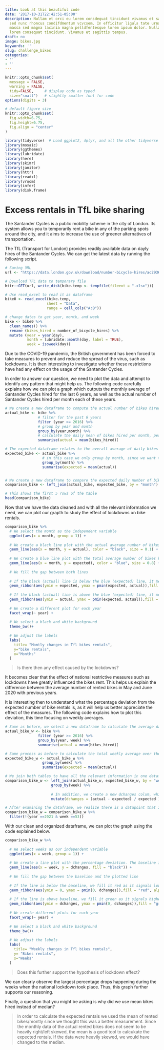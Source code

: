 ```yaml
---
title: Look at this beautiful code
date: '2017-10-31T22:42:51-05:00'
description: Nullam et orci eu lorem consdequat tincidunt vivamus et sagittis magna
  sed nunc rhoncus condifdmentum vcvcsem. In efficitur ligula tate urna. Maecenas
  massa sed magna lacinia magna pelldfentesque lorem ipsum dolor. Nullam et orci eu
  lorem consequat tincidunt. Vivamus et sagittis tempus.
draft: no
image: bikes.jpg
keywords: ''
slug: challenge_bikes
categories:
- ''
- ''
---
```



```r
knitr::opts_chunk$set(
  message = FALSE, 
  warning = FALSE, 
  tidy=FALSE,     # display code as typed
  size="small")   # slightly smaller font for code
options(digits = 3)

# default figure size
knitr::opts_chunk$set(
  fig.width=6.75, 
  fig.height=6.75,
  fig.align = "center"
)


```


```r
library(tidyverse)  # Load ggplot2, dplyr, and all the other tidyverse packages
library(mosaic)
library(ggthemes)
library(lubridate)
library(here)
library(skimr)
library(janitor)
library(httr)
library(readxl)
library(vroom)
library(infer)
library(disk.frame)

```


# Excess rentals in TfL bike sharing

The Santander Cycles is a public mobility scheme in the city of London. Its system allows you to temporarily rent a bike in any of the parking spots around the city, and it aims to increase the use of greener alternatives of transportation. 

The TfL (Transport for London) provides readily available data on dayly hires of the Santander Cycles. We can get the latest data by running the following script.

```r

# Saving URL
url <- "https://data.london.gov.uk/download/number-bicycle-hires/ac29363e-e0cb-47cc-a97a-e216d900a6b0/tfl-daily-cycle-hires.xlsx"

# Download TFL data to temporary file
httr::GET(url, write_disk(bike.temp <- tempfile(fileext = ".xlsx")))

# Use read_excel to read it as dataframe
bike0 <- read_excel(bike.temp,
                   sheet = "Data",
                   range = cell_cols("A:B"))

# change dates to get year, month, and week
bike <- bike0 %>% 
  clean_names() %>% 
  rename (bikes_hired = number_of_bicycle_hires) %>% 
  mutate (year = year(day),
          month = lubridate::month(day, label = TRUE),
          week = isoweek(day))
```


Due to the COVID-19 pandemic, the British government has been forced to take measures to prevent and reduce the spread of the virus, such as lockdowns. It is then interesting to investigate whether these restrictions have had any effect on the usage of the Santander Cycles. 

In order to answer our question, we need to plot the data and attempt to identify any pattern that might help us. The following code carefully explains how we can plot a graph which outputs the monthly average of Santander Cycles hired for the last 6 years, as well as the actual number of Santander Cycles hired per month each of these years. 

```r

# We create a new dataframe to compute the actual number of bikes hired the last 6 years 
actual_bike <- bike %>%
               # filter for the past 6 years 
               filter (year >= 2016) %>%
               # group by year and month
               group_by(year,month) %>%
               # calculate the daily mean of bikes hired per month, per year
               summarise(actual = mean(bikes_hired))

# The expected dataframe relates to the overall average of daily bikes per month, over the last 6 years
expected_bike <- actual_bike %>%
                 # in this case we only group by month, since we want to include all                     years
                 group_by(month) %>%
                 summarise(expected = mean(actual))


# We create a new dataframe to compare the expected daily number of bikes hired per month (mean of last 6 years), and the actual average daily bikes hired per month per year
comparison_bike <- left_join(actual_bike, expected_bike, by = "month")

# This shows the first 5 rows of the table
head(comparison_bike)
```

Now that we have the data cleaned and with all the relevant information we need, we can plot our grapth to study the effect of lockdowns on bike rentals. 

```r

comparison_bike %>%
  # We select the month as the independent variable
  ggplot(aes(x = month, group = 1)) +
  
  # We create a black line plot with the actual average number of bikes hired
  geom_line(aes(x = month, y = actual), color = "black", size = 0.1) +
  
  # We create a blue line plot with the total average number of bikes hired
  geom_line(aes(x = month, y = expected), color = "blue", size = 0.8) +
  
  # We fill the gap between both lines
  
  # If the black (actual) line is below the blue (expected) line, it means that the number of bikes hired is below average. We fill this gap with red
  geom_ribbon(aes(ymin = expected, ymax = pmin(expected, actual)),fill = "red", alpha=0.2)  +
  
  # If the black (actual) line is above the blue (expected) line, it means that the number of bikes hired is above average. We fill this gap with green
  geom_ribbon(aes(ymin = actual, ymax = pmin(expected, actual)),fill = "green", alpha=0.2)+
  
  # We create a different plot for each year
  facet_wrap(~ year) +
  
  # We select a black and white background
  theme_bw()+
  
  # We adjust the labels
  labs(
    title= "Montly changes in Tfl bikes rentals",
    y="bike rentals",
    x="Months"
  )
```

> Is there then any effect caused by the lockdowns?

It becomes clear that the effect of national restrictive measures such as lockdowns have greatly influenced the bikes rent. This helps us explain the difference between the average number of rented bikes in May and June 2020 with previous years.

It is interesting then to understand what the percentage deviation from the expected number of bike rentals is, as it will help us better appreciate the effect of the measures. The following code explains how to plot this deviation, this time focusing on weekly averages. 

```r

# Same as before, we select a new dataframe to calculate the average daily bikes for each week of each year. The process is the same as before, switching 'month' by 'week'
actual_bike_w <- bike %>%
               filter (year >= 2016) %>%
               group_by(year, week) %>%
               summarise(actual = mean(bikes_hired))

# Same process as before to calculate the total weekly average over the years. Swith 'moth' with 'week' from the code of the previous exercise. 
expected_bike_w <- actual_bike_w %>%
                 group_by(week) %>%
                 summarise(expected = mean(actual))

# We join both tables to have all the relevant information in one dataframe
comparison_bike_w <- left_join(actual_bike_w, expected_bike_w, by = "week") %>%
                     group_by(week) %>%
  
                     # In addition, we create a new dchanges colum, which calculates                         the percentage deviation from the expected mean 
                     mutate(dchanges = (actual - expected) / expected )

# After examining the dataframe, we realize there is a datapoint that is wrong. We received data from week 53 of 2021, which is in the future. We remove this datapoint.
comparison_bike_w = comparison_bike_w %>%
  filter(!(year ==2021 & week ==53))

```
With our clean and organized dataframe, we can plot the graph using the code explained below.

```r

comparison_bike_w %>%
  
  # We select weeks as our independent variable
  ggplot(aes(x = week, group = 1)) +
  
  # We create a line plot with the percentage deviation. The baseline is y=0 is the       overall average, as it would signal a 0% deviation from the mean. 
  geom_line(aes(x = week, y = dchanges, fill = "black")) +
  
  # We fill the gap between the baseline and the plotted line
  
  # If the line is below the baseline, we fill it red as it signals lower bikes hired.
  geom_ribbon(aes(ymin = 0, ymax = pmin(0, dchanges)),fill = "red", alpha=0.2)  +
  
  # If the line is above baseline, we fill it green as it signals higher bikes hired.
  geom_ribbon(aes(ymin = dchanges, ymax = pmin(0, dchanges)),fill = "green", alpha=0.2)+
  
  # We create different plots for each year
  facet_wrap(~ year) +
  
  # We select a black and white background
  theme_bw()+
  
  # We adjust the labels
  labs(
    title= "Weekly changes in Tfl bikes rentals",
    y= "Bikes rentals",
    x="Weeks"
  )
```

> Does this further support the hypothesis of lockdown effect?

We can clearly observe the largest percentage drops happening during the weeks when the national lockdown took place. Thus, this graph further supports our reasoning. 

Finally, a question that you might be asking is why did we use mean bikes hired instead of median?

> In order to calculate the expected rentals we used the mean of rented bikes/montly since we thought this was a better measurement. Since the monthly data of the actual rented bikes does not seem to be heavily right/left skewed, the mean is a good tool to calcukate the expected rentals. If the data were heavily skewed, we would have changed to the median.

